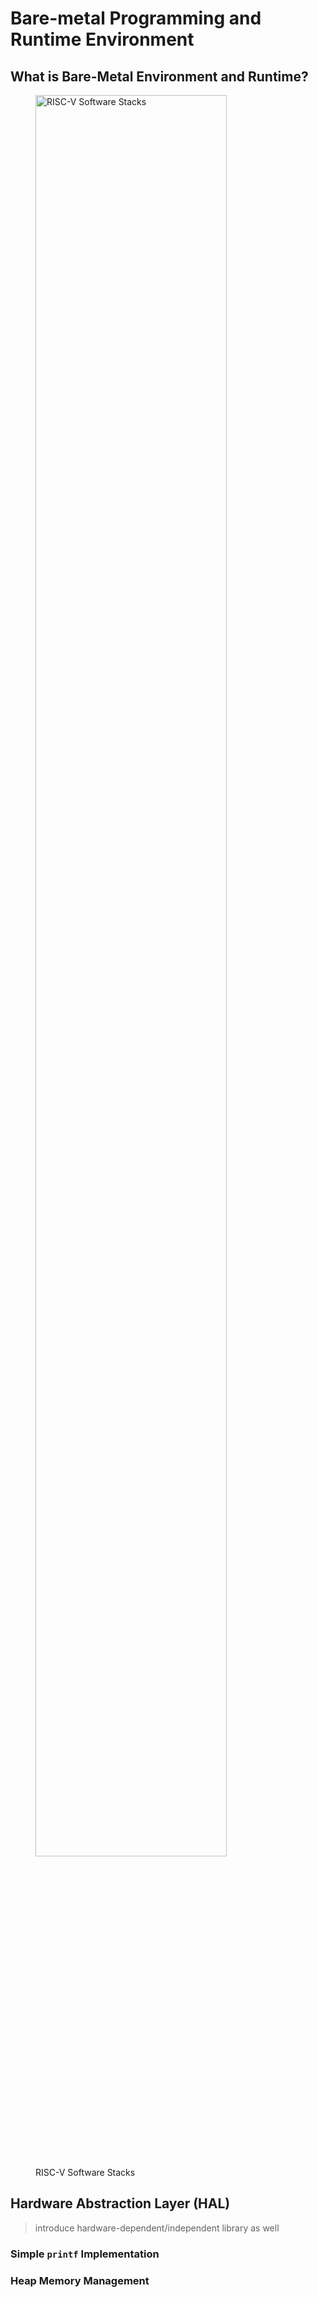 # Bare-metal Programming and Runtime Environment {#sec-bare-metal}

## What is Bare-Metal Environment and Runtime?

![RISC-V Software Stacks](images/riscv-software-stack.png){fig-align="center" width=85%}

## Hardware Abstraction Layer (HAL)

> introduce hardware-dependent/independent library as well

### Simple `printf` Implementation

### Heap Memory Management

